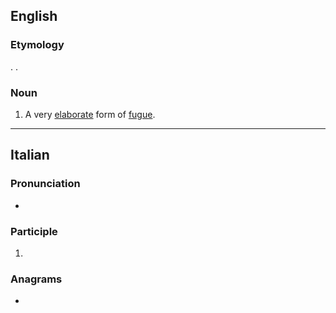 ==English==

===Etymology===
{{bor|en|it|ricercata}}. {{doublet|en|recherche}}.

===Noun===
{{en-noun}}

# {{lb|en|music}} A very [[elaborate]] form of [[fugue]].

----

==Italian==

===Pronunciation===
* {{rhymes|it|ata}}

===Participle===
{{head|it|past participle form}}

# {{feminine singular of|it|ricercato}}

===Anagrams===
* {{anagrams|it|a=aacceirrt|carcerati|craterica|traccerai|tracciare}}